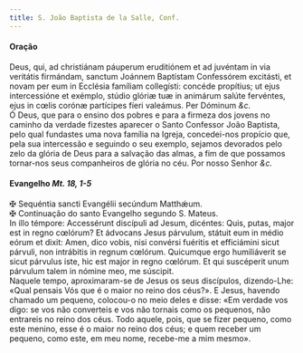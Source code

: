 ```yaml
---
title: S. João Baptista de la Salle, Conf.
---
```



<h4 class="text-center">Oração</h4>
<div class="container-fluid">
<div class="row">
<div class="col-6 dropcaps text-justify">
Deus, qui, ad christiánam páuperum eruditiónem et ad juvéntam in via veritátis firmándam, sanctum Joánnem Baptístam Confessórem excitásti, et novam per eum in Ecclésia famíliam collegísti: concéde propítius; ut ejus intercessióne et exémplo, stúdio glóriæ tuæ in animárum salúte fervéntes, ejus in cœlis corónæ partícipes fíeri valeámus. Per Dóminum <em>&c.</em>
</div>
<div class="col-6 dropcaps text-justify">
Ó Deus, que para o ensino dos pobres e para a firmeza dos jovens no caminho da verdade fizestes aparecer o Santo Confessor João Baptista, pelo qual fundastes uma nova família na Igreja, concedei-nos propício que, pela sua intercessão e seguindo o seu exemplo, sejamos devorados pelo zelo da glória de Deus para a salvação das almas, a fim de que possamos tornar-nos seus companheiros de glória no céu. Por nosso Senhor <em>&c.</em>
</div>
</div>
</div>

<h4 class="text-center">Evangelho <em>Mt. 18, 1-5</em></h4>
<div class="container-fluid">
<div class="row">
<div class="col-6 text-justify">
<span class="text-danger">&#10016;</span> Sequéntia sancti Evangélii secúndum Matthǽum.
</div>
<div class="col-6 text-justify">
<span class="text-danger">&#10016;</span> Continuação do santo Evangelho segundo S. Mateus.
</div>
<div class="col-6 dropcaps text-justify">
In illo témpore: Accessérunt discípuli ad Jesum, dicéntes: Quis, putas, major est in regno cœlórum? Et ádvocans Jesus párvulum, státuit eum in médio eórum et dixit: Amen, dico vobis, nisi convérsi fuéritis et efficiámini sicut párvuli, non intrábitis in regnum cœlórum. Quicumque ergo humiliáverit se sicut párvulus iste, hic est major in regno cœlórum. Et qui suscéperit unum párvulum talem in nómine meo, me súscipit.
</div>
<div class="col-6 dropcaps text-justify">
Naquele tempo, aproximaram-se de Jesus os seus discípulos, dizendo-Lhe: «Qual pensais Vós que é o maior no reino dos céus?». E Jesus, havendo chamado um pequeno, colocou-o no meio deles e disse: «Em verdade vos digo: se vos não converteis e vos não tornais como os pequenos, não entrareis no reino dos céus. Todo aquele, pois, que se fizer pequeno, como este menino, esse é o maior no reino dos céus; e quem receber um pequeno, como este, em meu nome, recebe-me a mim mesmo».
</div>
</div>
</div>
